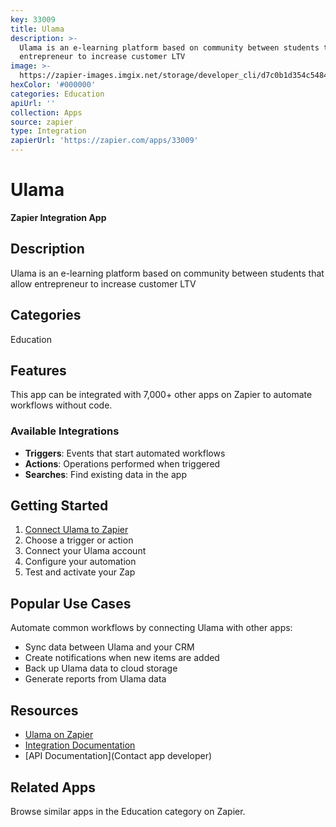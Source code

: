 ```yaml
---
key: 33009
title: Ulama
description: >-
  Ulama is an e-learning platform based on community between students that allow
  entrepreneur to increase customer LTV
image: >-
  https://zapier-images.imgix.net/storage/developer_cli/d7c0b1d354c548451b0adf6dc98c46e1.png?auto=format%2Ccompress&ixlib=python-3.0.0&q=50
hexColor: '#000000'
categories: Education
apiUrl: ''
collection: Apps
source: zapier
type: Integration
zapierUrl: 'https://zapier.com/apps/33009'
---
```

# Ulama

**Zapier Integration App**

## Description

Ulama is an e-learning platform based on community between students that allow entrepreneur to increase customer LTV

## Categories

Education

## Features

This app can be integrated with 7,000+ other apps on Zapier to automate workflows without code.

### Available Integrations

- **Triggers**: Events that start automated workflows
- **Actions**: Operations performed when triggered
- **Searches**: Find existing data in the app

## Getting Started

1. [Connect Ulama to Zapier](https://zapier.com/apps/33009)
2. Choose a trigger or action
3. Connect your Ulama account
4. Configure your automation
5. Test and activate your Zap

## Popular Use Cases

Automate common workflows by connecting Ulama with other apps:

- Sync data between Ulama and your CRM
- Create notifications when new items are added
- Back up Ulama data to cloud storage
- Generate reports from Ulama data

## Resources

- [Ulama on Zapier](https://zapier.com/apps/33009)
- [Integration Documentation](https://zapier.com/apps/33009/integrations)
- [API Documentation](Contact app developer)

## Related Apps

Browse similar apps in the Education category on Zapier.
